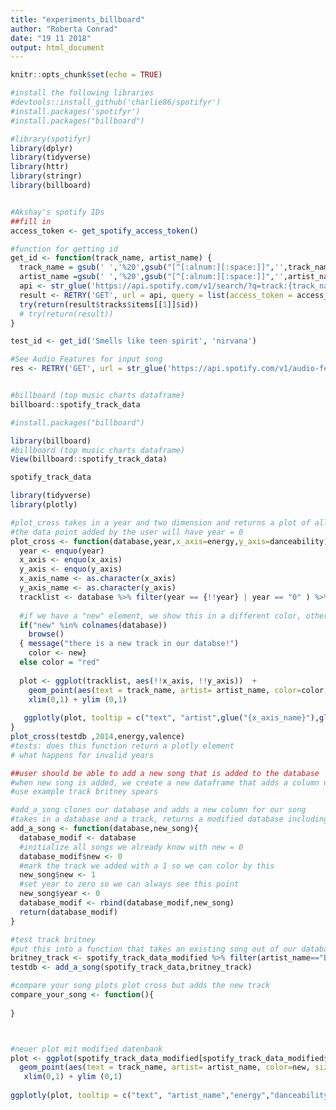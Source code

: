 ```yaml
---
title: "experiments_billboard"
author: "Roberta Conrad"
date: "19 11 2018"
output: html_document
---
```


```r
knitr::opts_chunk$set(echo = TRUE)
```

```r
#install the following libraries
#devtools::install_github('charlie86/spotifyr')
#install.packages('spotifyr')
#install.packages("billboard")

#library(spotifyr)
library(dplyr)
library(tidyverse)
library(httr)
library(stringr)
library(billboard)


#Akshay's spotify IDs
##fill in 
access_token <- get_spotify_access_token()

#function for getting id
get_id <- function(track_name, artist_name) {
  track_name = gsub(' ','%20',gsub("[^[:alnum:][:space:]]",'',track_name))
  artist_name =gsub(' ','%20',gsub("[^[:alnum:][:space:]]",'',artist_name))
  api <- str_glue('https://api.spotify.com/v1/search/?q=track:{track_name}%20artist:{artist_name}&type=track&limit=1')
  result <- RETRY('GET', url = api, query = list(access_token = access_token), quiet = TRUE, times = 1) %>% content 
  try(return(result$tracks$items[[1]]$id))
  # try(return(result))
}

test_id <- get_id('Smells like teen spirit', 'nirvana')

#See Audio Features for input song
res <- RETRY('GET', url = str_glue('https://api.spotify.com/v1/audio-features/{test_id}'), query = list(access_token = access_token), quiet = TRUE, times = 1) %>% content


#billboard (top music charts dataframe)
billboard::spotify_track_data
```

```r
#install.packages("billboard")

library(billboard)
#billboard (top music charts dataframe)
View(billboard::spotify_track_data)

spotify_track_data

```

```r
library(tidyverse)
library(plotly)

#plot_cross takes in a year and two dimension and returns a plot of all songs from this year mapped onto the two dimensions
#the data point added by the user will have year = 0
plot_cross <- function(database,year,x_axis=energy,y_axis=danceability){
  year <- enquo(year)
  x_axis <- enquo(x_axis)
  y_axis <- enquo(y_axis)
  x_axis_name <- as.character(x_axis)
  y_axis_name <- as.character(y_axis)
  tracklist <- database %>% filter(year == {!!year} | year == "0" ) %>% select(year,artist_name,track_name,!!x_axis,!!y_axis)
  
  #if we have a "new" element, we show this in a different color, otherwise we will simply display all points in grey
  if("new" %in% colnames(database))
    browse()
  { message("there is a new track in our databse!")
    color <- new}
  else color = "red"
  
  plot <- ggplot(tracklist, aes(!!x_axis, !!y_axis))  +
    geom_point(aes(text = track_name, artist= artist_name, color=color, size = 0.1),alpha = 1/2) + theme_minimal() + 
    xlim(0,1) + ylim (0,1)
  
   ggplotly(plot, tooltip = c("text", "artist",glue("{x_axis_name}"),glue("{y_axis_name}") ))
}
plot_cross(testdb ,2014,energy,valence)
#tests: does this function return a plotly element
# what happens for invalid years

```

```r

##user should be able to add a new song that is added to the database
#when new song is added, we create a new dataframe that adds a column new = 0 everywhere apart from the newly added song 
#use example track britney spears 

#add_a_song clones our database and adds a new column for our song
#takes in a database and a track, returns a modified database including this track with "new=0" and "year=0"
add_a_song <- function(database,new_song){
  database_modif <- database
  #initialize all songs we already know with new = 0
  database_modif$new <- 0
  #mark the track we added with a 1 so we can color by this 
  new_song$new <- 1
  #set year to zero so we can always see this point 
  new_song$year <- 0
  database_modif <- rbind(database_modif,new_song)
  return(database_modif)
}

#test track britney
#put this into a function that takes an existing song out of our database, and then compares the length of the old and new database with each other 
britney_track <- spotify_track_data_modified %>% filter(artist_name=="Britney Spears") %>% filter(dplyr::row_number()==1)
testdb <- add_a_song(spotify_track_data,britney_track)

#compare your song plots plot cross but adds the new track
compare_your_song <- function(){
  
}



#neuer plot mit modified datenbank
plot <- ggplot(spotify_track_data_modified[spotify_track_data_modified$year=="1960"|spotify_track_data_modified$year=="0"  ,], aes(energy, danceability)) +
  geom_point(aes(text = track_name, artist= artist_name, color=new, size = loudness),alpha = 1/3) + theme_minimal() + 
   xlim(0,1) + ylim (0,1)
  
ggplotly(plot, tooltip = c("text", "artist_name","energy","danceability" ))

```

